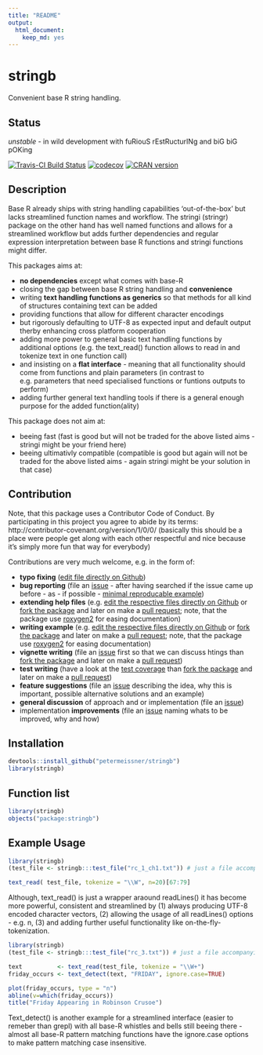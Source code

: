 ```yaml
---
title: "README"
output:
  html_document:
    keep_md: yes
---
```



# stringb

Convenient base R string handling.


## Status

*unstable* - in wild development with fuRiouS rEstRucturINg and biG biG pOKing

[![Travis-CI Build Status](https://travis-ci.org/petermeissner/stringb.svg?branch=master)](https://travis-ci.org/petermeissner/stringb)
[![codecov](https://codecov.io/gh/petermeissner/stringb/branch/master/graph/badge.svg)](https://codecov.io/gh/petermeissner/stringb/tree/master/R)
[![CRAN version](http://www.r-pkg.org/badges/version/stringb)](https://cran.r-project.org/package=stringb)




## Description

Base R already ships with string handling capabilities
    'out-of-the-box' but lacks streamlined function names and workflow.
    The stringi (stringr) package on the other hand has well named functions
    and allows for a streamlined workflow but adds further dependencies and
    regular expression interpretation between base R functions and stringi
    functions might differ. 
    

This packages aims at: 

- **no dependencies** except what comes with base-R
- closing the gap between base R string handling and **convenience**
- writing **text handling functions as generics** so that methods for all kind of 
  structures containing text can be added 
- providing functions that allow for different character encodings 
- but rigorously defaulting to UTF-8 as expected input and default output 
  therby enhancing cross platform cooperation
- adding more power to general basic text handling functions by additional 
  options (e.g. the text_read() function allows to read in and tokenize text in 
  one function call)
- and insisting on a **flat interface** - meaning that all functionality should come from functions and plain parameters (in contrast to e.g. parameters that need specialised functions or funtions outputs to perform)
- adding further general text handling tools if there is a general enough 
  purpose for the added function(ality)
  

This package does not aim at:

- beeing fast (fast is good but will not be traded for the above listed aims - stringi might be your friend here)
- beeing ultimativly compatible (compatible is good but again will not be traded for the above listed aims - again stringi might be your solution in that case)


## Contribution

Note, that this package uses a Contributor Code of Conduct. By participating in this project you agree to abide by its terms: http://contributor-covenant.org/version/1/0/0/ (basically this should be a place were people get along with each other respectful and nice because it's simply more fun that way for everybody)

Contributions are very much welcome, e.g. in the form of:

- **typo fixing** ([edit file directly on Github](https://help.github.com/articles/editing-files-in-another-user-s-repository/))
- **bug reporting** (file an [issue](https://guides.github.com/features/issues/) - after having searched if the issue came up before - as - if possible - [minimal reproducable example](http://stackoverflow.com/help/mcve))
- **extending help files** (e.g. [edit the respective files directly on Github](https://help.github.com/articles/editing-files-in-another-user-s-repository/) or [fork the package](https://help.github.com/articles/fork-a-repo/) and later on make a [pull request](https://help.github.com/articles/using-pull-requests/); note, that the package use [roxygen2](http://r-pkgs.had.co.nz/man.html) for easing documentation)
- **writing example** (e.g. [edit the respective files directly on Github](https://help.github.com/articles/editing-files-in-another-user-s-repository/) or [fork the package](https://help.github.com/articles/fork-a-repo/) and later on make a [pull request](https://help.github.com/articles/using-pull-requests/); note, that the package use [roxygen2](http://r-pkgs.had.co.nz/man.html) for easing documentation)
- **vignette writing** (file an [issue](https://guides.github.com/features/issues/) first so that we can discuss htings than [fork the package](https://help.github.com/articles/fork-a-repo/) and later on make a [pull request](https://help.github.com/articles/using-pull-requests/))
- **test writing** (have a look at the [test coverage](https://codecov.io/gh/petermeissner/stringb/tree/master/R) than [fork the package](https://help.github.com/articles/fork-a-repo/) and later on make a [pull request](https://help.github.com/articles/using-pull-requests/))
- **feature suggestions** (file an [issue](https://guides.github.com/features/issues/) describing the idea, why this is important, possible alternative solutions and an example)
- **general discussion** of approach and or implementation  (file an [issue](https://guides.github.com/features/issues/))
- implementation **improvements** (file an [issue](https://guides.github.com/features/issues/) naming whats to be improved, why and how)


## Installation

```r
devtools::install_github("petermeissner/stringb")
library(stringb)
```

## Function list

```r
library(stringb)
objects("package:stringb")
```

    

## Example Usage

```r
library(stringb)
(test_file <- stringb:::test_file("rc_1_ch1.txt")) # just a file accompanying the package to test things

text_read( test_file, tokenize = "\\W", n=20)[67:79]
```

Although, text_read() is just a wrapper araound readLines() it has become more powerful, consistent and streamlined by (1) always producing UTF-8 encoded character vectors, (2) allowing the usage of all readLines() options - e.g. n, (3) and adding further useful functionality like on-the-fly-tokenization.


```r
library(stringb)
(test_file <- stringb:::test_file("rc_3.txt")) # just a file accompanying the package to test things

text          <- text_read(test_file, tokenize = "\\W+")
friday_occurs <- text_detect(text, "FRIDAY", ignore.case=TRUE)

plot(friday_occurs, type = "n")
abline(v=which(friday_occurs))
title("Friday Appearing in Robinson Crusoe")

```

Text_detect() is another example for a streamlined interface (easier to remeber than grepl) with all base-R whistles and bells still beeing there - almost all base-R pattern matching functions have the ignore.case options to make pattern matching case insensitive. 

    
    
    
    
    
    
    
    
    
